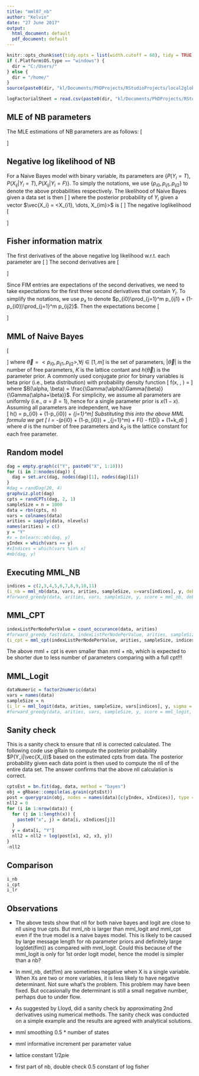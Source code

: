 ---
title: "mml87_nb"
author: "Kelvin"
date: "27 June 2017"
output:
  html_document: default
  pdf_document: default
---

```{r global_options, include=F, warning=F, message=F, eval=T, echo=F, message=F}
knitr::opts_chunk$set(tidy.opts = list(width.cutoff = 60), tidy = TRUE, echo = F, eval = T)
if (.Platform$OS.type == "windows") {
  dir = "C:/Users/"
} else {
  dir = "/home/"
}
source(paste0(dir, "kl/Documents/PhDProjects/RStudioProjects/local2global/scripts/load_libraries.R"))

logFactorialSheet = read.csv(paste0(dir, "kl/Documents/PhDProjects/RStudioProjects/local2global/logFactorial_1to10000.csv")) 
```

## MLE of NB parameters
The MLE estimations of NB parameters are as follows:
\[
\begin{aligned}
P(Y=y) &= \frac{count(y)}{n} \\
P(X_j = x|Y = y) &= \frac{count(x) \cup count(y)}{count(y)}
\end{aligned}
\]

## Negative log likelihood of NB
For a Naive Bayes model with binary variable, its parameters are $\{P(Y_i=T), P(X_{ij}|Y_i=T), P(X_{ij}|Y_i=F)\}$. To simply the notations, we use $\{p_{i0}, p_{ij1}, p_{ij2}\}$ to denote the above probabilities respectively. The likelihood of Naive Bayes given a data set is then
\[
\begin{aligned}
l = \prod_i^n P(Y_i=T|\vec{X_i})^{Y_i} (1-P(Y_i=T|\vec{X_i}))^{1-Y_i}
\end{aligned}
\]
where the posterior probability of $Y_i$ given a vector $\vec{X_i} = <X_{i1}, \dots, X_{im}>$ is 
\[
\begin{aligned}
P(Y_i=T|\vec{X_i}) &= \frac{P(Y_i=T)\prod_{j=1}^m P(X_{ij}|Y_i=T)}{P(\vec{X_i})} \\
&= \frac{P(Y_i=T)\prod_{j=1}^m P(X_{ij}|Y_i=T)}{P(Y_i=T)\prod_{j=1}^m P(X_{ij}|Y_i=T)+(1-P(Y_i=T))\prod_{j=1}^m P(X_{ij}|Y_i=F)} \\
&= \frac{p_{i0}\prod_{j=1}^m p_{ij1}}{p_{i0}\prod_{j=1}^m p_{ij1} + (1-p_{i0})\prod_{j=1}^m p_{ij2}}
\end{aligned}
\]
The negative loglikelihood
\[
\begin{aligned}
L &= -\sum_{i=1}^n \left[Y_i\ln p(Y_i|\vec{X_i}) + (1-Y_i) \ln (1-p(Y_i|\vec{X_i}))\right] \\
&= -\sum_{i=1}^n \left[Y_i \ln p_{i0} + (1-Y_i) \ln (1-p_{i0}) + Y_i \sum_{j=1}^m \ln p_{ij1} + (1-Y_i) \sum_{j=1}^m \ln p_{ij2} - \ln \left(p_{i0}\prod_{j=1}^m p_{ij1} + (1-p_{i0})\prod_{j=1}^m p_{ij2}\right)\right]
\end{aligned}
\]

## Fisher information matrix
The first derivatives of the above negative log likelihood w.r.t. each parameter are
\[
\begin{aligned}
\frac{\partial L}{\partial p_{i0}} &= -\sum_{i=1}^n \left[\frac{Y_i}{p_{i0}} - \frac{1-Y_i}{1-p_{i0}} -\frac{\prod_{j=1}^m p_{ij1} - \prod_{j=1}^m p_{ij2}}{p_{i0}\prod_{j=1}^m p_{ij1} + (1-p_{i0})\prod_{j=1}^m p_{ij2}} \right] \\
\frac{\partial L}{\partial p_{ik1}} &= -\sum_{i=1}^n \left[\frac{Y_i}{p_{ik1}} - \frac{p_{i0}\prod_{j=1}^m p_{ik1}}{p_{ik1}\left(p_{i0}\prod_{j=1}^m p_{ij1} + (1-p_{i0})\prod_{j=1}^m p_{ij2}\right)}\right] \\
\frac{\partial L}{\partial p_{ik2}} &= -\sum_{i=1}^n \left[\frac{1-Y_i}{p_{ik2}} - \frac{(1-p_{i0})\prod_{j=1}^m p_{ik2}}{p_{ik2}\left(p_{i0}\prod_{j=1}^m p_{ij1} + (1-p_{i0})\prod_{j=1}^m p_{ij2}\right)}\right]
\end{aligned}
\]
The second derivatives are
\[
\begin{aligned}
\frac{\partial^2L}{\partial p_{i0}^2} &= \sum_{i=1}^n \left[\frac{Y_i}{p_{i0}^2} + \frac{1-Y_i}{(1-p_{i0})^2} - \left(\frac{\prod_{j=1}^m p_{ij1} - \prod_{j=1}^m p_{ij2}}{p_{i0}\prod_{j=1}^m p_{ij1} + (1-p_{i0})\prod_{j=1}^m p_{ij2}}\right)^2\right] \\
\frac{\partial^2L}{\partial p_{ik1}} &= \sum_{i=1}^n \left[\frac{Y_i}{p_{ik1}^2} - \left(\frac{p_{i0} \prod_{j=1}^mp_{ij1}}{p_{ik1}\left(p_{i0}\prod_{j=1}^m p_{ij1} + (1-p_{i0})\prod_{j=1}^m p_{ij2}\right)}\right)^2\right] \\
\frac{\partial^2L}{\partial p_{ik2}} &= \sum_{i=1}^n \left[\frac{1-Y_i}{p_{ik2}^2} - \left(\frac{(1-p_{i0}) \prod_{j=1}^mp_{ij2}}{p_{ik2}\left(p_{i0}\prod_{j=1}^m p_{ij1} + (1-p_{i0})\prod_{j=1}^m p_{ij2}\right)}\right)^2\right] \\
\frac{\partial^2L}{\partial p_{i0}p_{ik1}} &= \sum_{i=1}^n \frac{\prod_{j=1}^mp_{ij1}p_{ij2}}{\left(p_{i0}\prod_{j=1}^m p_{ij1} + (1-p_{i0})\prod_{j=1}^m p_{ij2}\right)^2}\frac{1}{p_{ik1}}\\
\frac{\partial^2L}{\partial p_{i0}p_{ik2}} &= \sum_{i=1}^n \frac{\prod_{j=1}^mp_{ij1}p_{ij2}}{\left(p_{i0}\prod_{j=1}^m p_{ij1} + (1-p_{i0})\prod_{j=1}^m p_{ij2}\right)^2}\frac{-1}{p_{ik2}}\\
\frac{\partial^2L}{\partial p_{ik1}p_{ik2}} &= \sum_{i=1}^n \frac{\prod_{j=1}^mp_{ij1}p_{ij2}}{\left(p_{i0}\prod_{j=1}^m p_{ij1} + (1-p_{i0})\prod_{j=1}^m p_{ij2}\right)^2}\frac{-p_{i0}(1-p_{i0})}{p_{ik1}p_{ik2}}
\end{aligned}
\]

Since FIM entries are expectations of the second derivatives, we need to take expectations for the first three second derivatives that contain $Y_i$. To simplify the notations, we use $p_x$ to denote $p_{i0}\prod_{j=1}^m p_{ij1} + (1-p_{i0})\prod_{j=1}^m p_{ij2}$. Then the expectations become
\[
\begin{aligned}
E\left(\frac{\partial^2L}{\partial p_{i0}^2}\right) &= \sum_{i=1}^n \left[\frac{\prod_{j=1}^m p_{ij1}}{p_{i0}p_x} + \frac{\prod_{j=1}^m p_{ij2}}{(1-p_{i0})p_x}- \left(\frac{\prod_{j=1}^m p_{ij1} - \prod_{j=1}^m p_{ij2}}{p_x}\right)^2\right] \\
E\left(\frac{\partial^2L}{\partial p_{ik1}}\right) &= \sum_{i=1}^n \left[\frac{p_{i0}\prod_{j=1}^m p_{ij1}}{p_{ik1}^2p_x} - \left(\frac{p_{i0} \prod_{j=1}^mp_{ij1}}{p_{ik1}p_x}\right)^2\right] \\
E\left(\frac{\partial^2L}{\partial p_{ik2}}\right) &= \sum_{i=1}^n \left[\frac{(1-p_{i0})\prod_{j=1}^m p_{ij2}}{p_{ik2}^2p_x} - \left(\frac{(1-p_{i0}) \prod_{j=1}^mp_{ij2}}{p_{ik2}p_x}\right)^2\right] \\
\end{aligned}
\]

## MML of Naive Bayes
\[
\begin{aligned}
I = -\ln K - \ln h(\vec{\theta}) + \frac{1}{2}\ln F(\vec{\theta}) - \ln f(D|\vec{\theta}) + \frac{|\vec{\theta}|}{2}
\end{aligned}
\]
where $\vec{\theta} = <p_{i0}, p_{ij1}, p_{ij2}>, \forall j \in [1,m]$ is the set of parameters, $|\vec{\theta}|$ is the number of free parameters, $K$ is the lattice contant and $h(\vec{\theta})$ is the parameter prior. A commonly used conjugate prior for binary variables is beta prior (i.e., beta distribution) with probability density function 
\[
f(x, \alpha, \beta) = \frac{x^{\alpha-1}(1-x)^{\beta-1}}{B(\alpha, \beta)}
\]
where $B(\alpha, \beta) = \frac{\Gamma(\alpha)\Gamma(\beta)}{\Gamma(\alpha+\beta)}$. For simplicity, we assume all parameters are uniformly (i.e., $\alpha=\beta=1$), hence for a single parameter prior is $x(1-x)$. Assuming all parameters are independent, we have  
\[
\ln h(\vec{\theta}) = \ln p_{i0} + \ln (1-p_{i0}) + \sum_{j=1}^m\left[\ln p_{ij1} + \ln (1-p_{ij1}) + \ln p_{ij2} + \ln (1-p_{ij2})\right]
\]
Substituting this into the above MML formula we get 
\[
I = -\left(\ln p_{i0} + \ln (1-p_{i0}) + \sum_{j=1}^m\left[\ln p_{ij1} + \ln (1-p_{ij1}) + \ln p_{ij2} + \ln (1-p_{ij2})\right]\right) + \frac{1}{2}F(\vec{\theta}) - \ln f(D|\vec{\theta}) + \frac{d}{2}(1+\ln k_d)
\]
where $d$ is the number of free parameters and $k_d$ is the lattice constant for each free parameter. 

## Random model
```{r}
dag = empty.graph(c("Y", paste0("X", 1:10)))
for (i in 2:nnodes(dag)) {
  dag = set.arc(dag, nodes(dag)[1], nodes(dag)[i])
}
#dag = randDag(20, 4)
graphviz.plot(dag)
cpts = randCPTs(dag, 2, 1)
sampleSize = n = 1000
data = rbn(cpts, n)
vars = colnames(data)
arities = sapply(data, nlevels)
names(arities) = c()
y = "Y"
#x = bnlearn::mb(dag, y)
yIndex = which(vars == y)
#xIndices = which(vars %in% x)
#mb(dag, y)
```

## Executing MML_NB
```{r, eval = T}
indices = c(2,3,4,5,6,7,8,9,10,11)
(i_nb = mml_nb(data, vars, arities, sampleSize, x=vars[indices], y, debug = TRUE))
#forward_greedy(data, arities, vars, sampleSize, y, score = mml_nb, debug = F)
```

## MML_CPT
```{r}
indexListPerNodePerValue = count_occurance(data, arities)
#forward_greedy_fast(data, indexListPerNodePerValue, arities, sampleSize, y, logFactorialSheet, base = exp(1), debug = F)
(i_cpt = mml_cpt(indexListPerNodePerValue, arities, sampleSize, indices, yIndex, logFactorialSheet, base = exp(1)))
```
The above mml + cpt is even smaller than mml + nb, which is expected to be shorter due to less number of parameters comparing with a full cpt!!!

## MML_Logit

```{r}
dataNumeric = factor2numeric(data)
vars = names(data)
sampleSize = n
(i_lr = mml_logit(data, arities, sampleSize, vars[indices], y, sigma = 3, debug = T))
#forward_greedy(data, arities, vars, sampleSize, y, score = mml_logit, dataNumeric = dataNumeric, debug = F)
```

## Sanity check
This is a sanity check to ensure that nll is corrected calculated. The following code use gRain to compute the posterior probability $P(Y_i|\vec{X_i})$ based on the estimated cpts from data. The posterior probability given each data point is then used to compute the nll of the entire data set. The answer confirms that the above nll calculation is correct. 
```{r, eval=F}
cptsEst = bn.fit(dag, data, method = "bayes")
obj = gRbase::compile(as.grain(cptsEst))
post = querygrain(obj, nodes = names(data)[c(yIndex, xIndices)], type = "conditional")
nll2 = 0
for (i in 1:nrow(data)) {
  for (j in 1:length(x)) {
    paste0("x", j) = data[i, xIndices[j]]
  }
  y = data[i, "Y"]
  nll2 = nll2 + log(post[x1, x2, x3, y])
}
-nll2
```

## Comparison
```{r, eval = T}
i_nb
i_cpt
i_lr
```

## Observations

* The above tests show that nll for both naive bayes and logit are close to nll using true cpts. But mml_nb is larger than mml_logit and mml_cpt even if the true model is a naive bayes model. This is likely to be  caused by large message length for nb parameter priors and definitely large log(det(fim)) as compared with mml_logit. Could this because of the mml_logit is only for 1st order logit model, hence the model is simpler than a nb? 

* In mml_nb, det(fim) are sometimes negative when X is a single variable. When Xs are two or more variables, it is less likely to have negative determinant. Not sure what's the problem. This problem may have been fixed. But occasionally the determinant is still a small negative number, perhaps due to under flow. 

* As suggested by Lloyd, did a sanity check by approximating 2nd derivatives using numerical methods. The
sanity check was conducted on a simple example and the results are agreed with analytical solutions. 

* mml smoothing 0.5 * number of states

* mml informative increment per parameter value 

* lattice constant 1/2*pi*e

* first part of nb, double check 0.5 constant of log fisher

